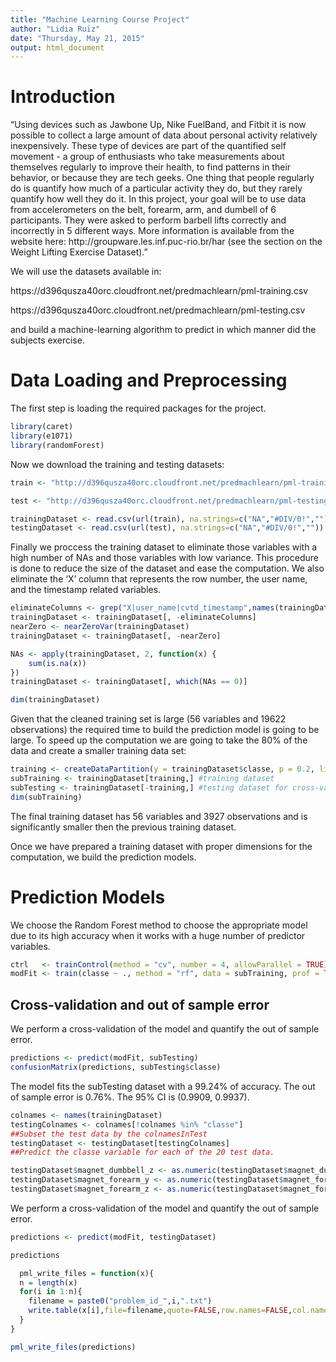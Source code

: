```yaml
---
title: "Machine Learning Course Project"
author: "Lidia Ruiz"
date: "Thursday, May 21, 2015"
output: html_document
---
```

# Introduction

"Using devices such as Jawbone Up, Nike FuelBand, and Fitbit it is now possible to collect a large amount of data about personal activity relatively inexpensively. These type of devices are part of the quantified self movement - a group of enthusiasts who take measurements about themselves regularly to improve their health, to find patterns in their behavior, or because they are tech geeks. One thing that people regularly do is quantify how much of a particular activity they do, but they rarely quantify how well they do it. In this project, your goal will be to use data from accelerometers on the belt, forearm, arm, and dumbell of 6 participants. They were asked to perform barbell lifts correctly and incorrectly in 5 different ways. More information is available from the website here: http://groupware.les.inf.puc-rio.br/har (see the section on the Weight Lifting Exercise Dataset). "

We will use the datasets available in:

https://d396qusza40orc.cloudfront.net/predmachlearn/pml-training.csv

https://d396qusza40orc.cloudfront.net/predmachlearn/pml-testing.csv

and build a machine-learning algorithm to predict in which manner did the subjects exercise.

# Data Loading and Preprocessing

The first step is loading the required packages for the project.

```r
library(caret)
library(e1071)
library(randomForest)
```

Now we download the training and testing datasets:

```r
train <- "http://d396qusza40orc.cloudfront.net/predmachlearn/pml-training.csv"

test <- "http://d396qusza40orc.cloudfront.net/predmachlearn/pml-testing.csv"

trainingDataset <- read.csv(url(train), na.strings=c("NA","#DIV/0!",""))
testingDataset <- read.csv(url(test), na.strings=c("NA","#DIV/0!",""))

```

Finally we proccess the training dataset to eliminate those variables with a high number of NAs and those variables with low variance. This procedure is done to reduce the size of the dataset and ease the computation. We also eliminate the 'X' column that represents the row number, the user name, and the timestamp related variables.

```r
eliminateColumns <- grep("X|user_name|cvtd_timestamp",names(trainingDataset))
trainingDataset <- trainingDataset[, -eliminateColumns]
nearZero <- nearZeroVar(trainingDataset)
trainingDataset <- trainingDataset[, -nearZero]

NAs <- apply(trainingDataset, 2, function(x) {
    sum(is.na(x))
})
trainingDataset <- trainingDataset[, which(NAs == 0)]

dim(trainingDataset)
```


Given that the cleaned training set is large (56 variables and 19622 observations) the required time to build the prediction model is going to be large. To speed up the computation we are going to take the 80% of the data and create a smaller training data set:

```r
training <- createDataPartition(y = trainingDataset$classe, p = 0.2, list = FALSE)
subTraining <- trainingDataset[training,] #training dataset
subTesting <- trainingDataset[-training,] #testing dataset for cross-validation
dim(subTraining)
```

The final training dataset has 56 variables and 3927 observations and is significantly smaller then the previous training dataset. 

Once we have prepared a training dataset with proper dimensions for the computation, we build the prediction models.

# Prediction Models

We choose the Random Forest method to choose the appropriate model due to its high accuracy when it works with a huge number of predictor variables.

```r
ctrl   <- trainControl(method = "cv", number = 4, allowParallel = TRUE)
modFit <- train(classe ~ ., method = "rf", data = subTraining, prof = TRUE, trControl = ctrl)
```

## Cross-validation and out of sample error
We perform a cross-validation of the model and quantify the out of sample error.
```r
predictions <- predict(modFit, subTesting)
confusionMatrix(predictions, subTesting$classe)
``` 

The model fits the subTesting dataset with a 99.24% of accuracy. The out of sample error is 0.76%. The 95% CI is (0.9909, 0.9937).

```r
colnames <- names(trainingDataset)
testingColnames <- colnames[!colnames %in% "classe"]
##Subset the test data by the colnamesInTest
testingDataset <- testingDataset[testingColnames]
##Predict the classe variable for each of the 20 test data.

testingDataset$magnet_dumbbell_z <- as.numeric(testingDataset$magnet_dumbbell_z)
testingDataset$magnet_forearm_y <- as.numeric(testingDataset$magnet_forearm_y)
testingDataset$magnet_forearm_z <- as.numeric(testingDataset$magnet_forearm_z)

```

We perform a cross-validation of the model and quantify the out of sample error.
```r
predictions <- predict(modFit, testingDataset)

predictions
``` 
```r
  pml_write_files = function(x){
  n = length(x)
  for(i in 1:n){
    filename = paste0("problem_id_",i,".txt")
    write.table(x[i],file=filename,quote=FALSE,row.names=FALSE,col.names=FALSE)
  }
}

pml_write_files(predictions)
```